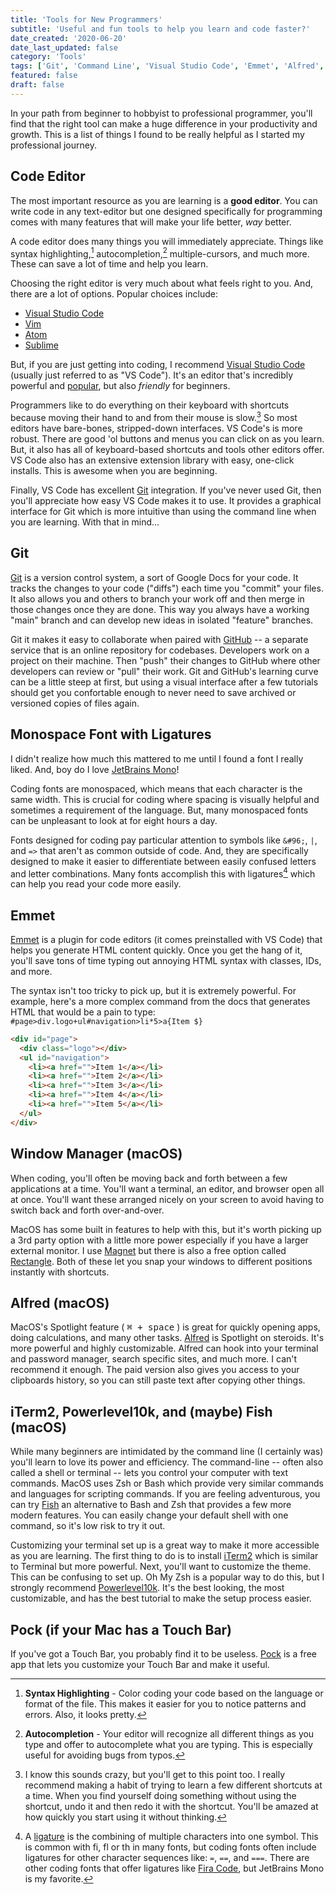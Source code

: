 ```yaml
---
title: 'Tools for New Programmers'
subtitle: 'Useful and fun tools to help you learn and code faster?'
date_created: '2020-06-20'
date_last_updated: false
category: 'Tools'
tags: ['Git', 'Command Line', 'Visual Studio Code', 'Emmet', 'Alfred', 'Pock']
featured: false
draft: false
---
```



<DropCapP>
  In your path from beginner to hobbyist to professional programmer, you'll find that the right tool
  can make a huge difference in your productivity and growth. This is a list of things I found to be
  really helpful as I started my professional journey.
</DropCapP>

## Code Editor

The most important resource as you are learning is a **good editor**. You can write code in any text-editor but one designed specifically for programming comes with many features that will make your life better, _way_ better.

A code editor does many things you will immediately appreciate. Things like syntax highlighting,[^1] autocompletion,[^2] multiple-cursors, and much more. These can save a lot of time and help you learn.

[^1]: **Syntax Highlighting** - Color coding your code based on the language or format of the file. This makes it easier for you to notice patterns and errors. Also, it looks pretty.
[^2]: **Autocompletion** - Your editor will recognize all different things as you type and offer to autocomplete what you are typing. This is especially useful for avoiding bugs from typos.

Choosing the right editor is very much about what feels right to you. And, there are a lot of options. Popular choices include:

- [Visual Studio Code](https://code.visualstudio.com/)
- [Vim](https://www.vim.org/)
- [Atom](https://atom.io/)
- [Sublime](https://www.sublimetext.com/)

But, if you are just getting into coding, I recommend [Visual Studio Code](https://code.visualstudio.com/) (usually just referred to as "VS Code"). It's an editor that's incredibly powerful and [popular](https://www.software.com/src/ranking-the-top-5-code-editors-2019), but also _friendly_ for beginners.

Programmers like to do everything on their keyboard with shortcuts because moving their hand to and from their mouse is slow.[^3] So most editors have bare-bones, stripped-down interfaces. VS Code's is more robust. There are good 'ol buttons and menus you can click on as you learn. But, it also has all of keyboard-based shortcuts and tools other editors offer. VS Code also has an extensive extension library with easy, one-click installs. This is awesome when you are beginning.

[^3]: I know this sounds crazy, but you'll get to this point too. I really recommend making a habit of trying to learn a few different shortcuts at a time. When you find yourself doing something without using the shortcut, undo it and then redo it with the shortcut. You'll be amazed at how quickly you start using it without thinking.

Finally, VS Code has excellent [Git](https://git-scm.com/) integration. If you've never used Git, then you'll appreciate how easy VS Code makes it to use. It provides a graphical interface for Git which is more intuitive than using the command line when you are learning. With that in mind...

## Git

[Git](https://git-scm.com/) is a version control system, a sort of Google Docs for your code. It tracks the changes to your code ("diffs") each time you "commit" your files. It also allows you and others to branch your work off and then merge in those changes once they are done. This way you always have a working "main" branch and can develop new ideas in isolated "feature" branches.

Git it makes it easy to collaborate when paired with [GitHub](https://github.com/) -- a separate service that is an online repository for codebases. Developers work on a project on their machine. Then "push" their changes to GitHub where other developers can review or "pull" their work. Git and GitHub's learning curve can be a little steep at first, but using a visual interface after a few tutorials should get you confortable enough to never need to save archived or versioned copies of files again.

## Monospace Font with Ligatures

I didn't realize how much this mattered to me until I found a font I really liked. And, boy do I love [JetBrains Mono](https://www.jetbrains.com/lp/mono/#key-features)!

Coding fonts are monospaced, which means that each character is the same width. This is crucial for coding where spacing is visually helpful and sometimes a requirement of the language. But, many monospaced fonts can be unpleasant to look at for eight hours a day.

Fonts designed for coding pay particular attention to symbols like `&#96;`, `|`, and `=>` that aren't as common outside of code. And, they are specifically designed to make it easier to differentiate between easily confused letters and letter combinations. Many fonts accomplish this with ligatures[^4] which can help you read your code more easily.

[^4]: A [ligature](https://en.wikipedia.org/wiki/Orthographic_ligature) is the combining of multiple characters into one symbol. This is common with fi, fl or th in many fonts, but coding fonts often include ligatures for other character sequences like: `=`, `==`, and `===`. There are other coding fonts that offer ligatures like [Fira Code](https://github.com/tonsky/FiraCode), but JetBrains Mono is my favorite.

## Emmet

[Emmet](https://emmet.io/) is a plugin for code editors (it comes preinstalled with VS Code) that helps you generate HTML content quickly. Once you get the hang of it, you'll save tons of time typing out annoying HTML syntax with classes, IDs, and more.

The syntax isn't too tricky to pick up, but it is extremely powerful. For example, here's a more complex command from the docs that generates HTML that would be a pain to type: `#page>div.logo+ul#navigation>li*5>a{Item $}`

```html [] {}
<div id="page">
  <div class="logo"></div>
  <ul id="navigation">
    <li><a href="">Item 1</a></li>
    <li><a href="">Item 2</a></li>
    <li><a href="">Item 3</a></li>
    <li><a href="">Item 4</a></li>
    <li><a href="">Item 5</a></li>
  </ul>
</div>
```

## Window Manager (macOS)

When coding, you'll often be moving back and forth between a few applications at a time. You'll want a terminal, an editor, and browser open all at once. You'll want these arranged nicely on your screen to avoid having to switch back and forth over-and-over.

MacOS has some built in features to help with this, but it's worth picking up a 3rd party option with a little more power especially if you have a larger external monitor. I use [Magnet](https://apps.apple.com/us/app/magnet/id441258766?mt=12) but there is also a free option called [Rectangle](https://github.com/rxhanson/Rectangle). Both of these let you snap your windows to different positions instantly with shortcuts.

## Alfred (macOS)

MacOS's Spotlight feature ( <kbd>⌘ + space</kbd> ) is great for quickly opening apps, doing calculations, and many other tasks. [Alfred](https://www.alfredapp.com/) is Spotlight on steroids. It's more powerful and highly customizable. Alfred can hook into your terminal and password manager, search specific sites, and much more. I can't recommend it enough. The paid version also gives you access to your clipboards history, so you can still paste text after copying other things.

## iTerm2, Powerlevel10k, and (maybe) Fish (macOS)

While many beginners are intimidated by the command line (I certainly was) you'll learn to love its power and efficiency. The command-line -- often also called a shell or terminal -- lets you control your computer with text commands. MacOS uses Zsh or Bash which provide very similar commands and languages for scripting commands. If you are feeling adventurous, you can try [Fish](https://fishshell.com/) an alternative to Bash and Zsh that provides a few more modern features. You can easily change your default shell with one command, so it's low risk to try it out.

Customizing your terminal set up is a great way to make it more accessible as you are learning. The first thing to do is to install [iTerm2](https://www.iterm2.com/) which is similar to Terminal but more powerful. Next, you'll want to customize the theme. This can be confusing to set up. Oh My Zsh is a popular way to do this, but I strongly recommend [Powerlevel10k](https://github.com/romkatv/powerlevel10k). It's the best looking, the most customizable, and has the best tutorial to make the setup process easier.

## Pock (if your Mac has a Touch Bar)

If you've got a Touch Bar, you probably find it to be useless. [Pock](https://pock.dev/) is a free app that lets you customize your Touch Bar and make it useful.
